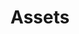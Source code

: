 ---
title: "Assets"
description: "Understand how asset items work in Wikio, including raw media management, publishing, and analytics."
sidebarTitle: "Assets"
icon: "file"
keywords: ['items', 'media', 'footage', 'assets']
---